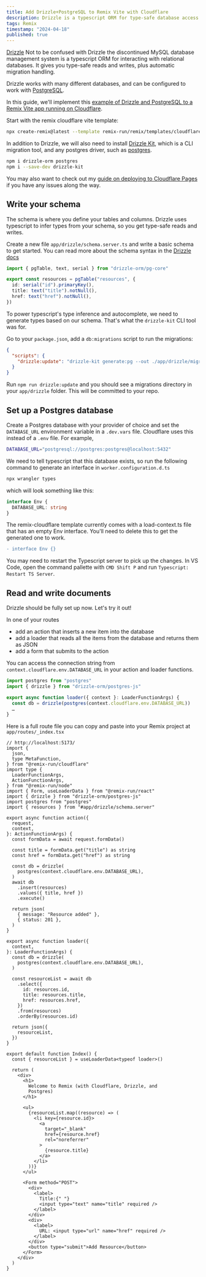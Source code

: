 ```yaml
---
title: Add Drizzle+PostgreSQL to Remix Vite with Cloudflare
description: Drizzle is a typescript ORM for type-safe database access and automatic migrations. Add it to your Remix app to get started with Postgres on Cloudflare.
tags: Remix
timestamp: "2024-04-18"
published: true
---
```


[Drizzle](https://orm.drizzle.team/) <SideNote> Not to be confused with Drizzle the discontinued MySQL database management system </SideNote> is a typescript ORM for interacting with relational databases. It gives you type-safe reads and writes, plus automatic migration handling.

Drizzle works with many different databases, and can be configured to work with [PostgreSQL](https://orm.drizzle.team/docs/get-started-postgresql).

In this guide, we'll implement this [example of Drizzle and PostgreSQL to a Remix Vite app running on Cloudflare](https://github.com/jacobparis/remix-cloudflare-drizzle-pg).

Start with the remix cloudflare vite template:

```bash
npx create-remix@latest --template remix-run/remix/templates/cloudflare
```

In addition to Drizzle, we will also need to install [Drizzle Kit](https://www.npmjs.com/package/drizzle-kit), which is a CLI migration tool, and any postgres driver, such as [postgres](https://www.npmjs.com/package/postgres).

```bash
npm i drizzle-orm postgres
npm i --save-dev drizzle-kit
```

You may also want to check out my [guide on deploying to Cloudflare Pages](/content/remix-cloudflare-pages) if you have any issues along the way.

## Write your schema

The schema is where you define your tables and columns. Drizzle uses typescript to infer types from your schema, so you get type-safe reads and writes.

Create a new file `app/drizzle/schema.server.ts` and write a basic schema to get started.<SideNote> You can read more about the schema syntax in the [Drizzle docs](https://orm.drizzle.team/docs/sql-schema-declaration)</SideNote>

```ts
import { pgTable, text, serial } from "drizzle-orm/pg-core"

export const resources = pgTable("resources", {
  id: serial("id").primaryKey(),
  title: text("title").notNull(),
  href: text("href").notNull(),
})
```

To power typescript's type inference and autocomplete, we need to generate types based on our schema. That's what the `drizzle-kit` CLI tool was for.

Go to your `package.json`, add a `db:migrations` script to run the migrations:

```json
{
  "scripts": {
    "drizzle:update": "drizzle-kit generate:pg --out ./app/drizzle/migrations --schema ./app/drizzle/schema.server.ts"
  }
}
```

Run `npm run drizzle:update` and you should see a migrations directory in your `app/drizzle` folder. This will be committed to your repo.

## Set up a Postgres database

Create a Postgres database with your provider of choice and set the `DATABASE_URL` environment variable in a `.dev.vars` file. Cloudflare uses this instead of a `.env` file. For example,

```bash
DATABASE_URL="postgresql://postgres:postgres@localhost:5432"
```

We need to tell typescript that this database exists, so run the following command to generate an interface in `worker.configuration.d.ts`

```sh
npx wrangler types
```

which will look something like this:

```ts
interface Env {
  DATABASE_URL: string
}
```

The remix-cloudflare template currently comes with a load-context.ts file that has an empty Env interface. You'll need to delete this to get the generated one to work.

```diff
- interface Env {}
```

You may need to restart the Typescript server to pick up the changes. In VS Code, open the command pallette with `CMD Shift P` and run `Typescript: Restart TS Server`.

## Read and write documents

Drizzle should be fully set up now. Let's try it out!

In one of your routes

- add an action that inserts a new item into the database
- add a loader that reads all the items from the database and returns them as JSON
- add a form that submits to the action

You can access the connection string from `context.cloudflare.env.DATABASE_URL` in your action and loader functions.

```ts
import postgres from "postgres"
import { drizzle } from "drizzle-orm/postgres-js"

export async function loader({ context }: LoaderFunctionArgs) {
  const db = drizzle(postgres(context.cloudflare.env.DATABASE_URL))
  …
}
```

Here is a full route file you can copy and paste into your Remix project at `app/routes/_index.tsx`

```tsx
// http://localhost:5173/
import {
  json,
  type MetaFunction,
} from "@remix-run/cloudflare"
import type {
  LoaderFunctionArgs,
  ActionFunctionArgs,
} from "@remix-run/node"
import { Form, useLoaderData } from "@remix-run/react"
import { drizzle } from "drizzle-orm/postgres-js"
import postgres from "postgres"
import { resources } from "#app/drizzle/schema.server"

export async function action({
  request,
  context,
}: ActionFunctionArgs) {
  const formData = await request.formData()

  const title = formData.get("title") as string
  const href = formData.get("href") as string

  const db = drizzle(
    postgres(context.cloudflare.env.DATABASE_URL),
  )
  await db
    .insert(resources)
    .values({ title, href })
    .execute()

  return json(
    { message: "Resource added" },
    { status: 201 },
  )
}

export async function loader({
  context,
}: LoaderFunctionArgs) {
  const db = drizzle(
    postgres(context.cloudflare.env.DATABASE_URL),
  )

  const resourceList = await db
    .select({
      id: resources.id,
      title: resources.title,
      href: resources.href,
    })
    .from(resources)
    .orderBy(resources.id)

  return json({
    resourceList,
  })
}

export default function Index() {
  const { resourceList } = useLoaderData<typeof loader>()

  return (
    <div>
      <h1>
        Welcome to Remix (with Cloudflare, Drizzle, and
        Postgres)
      </h1>

      <ul>
        {resourceList.map((resource) => (
          <li key={resource.id}>
            <a
              target="_blank"
              href={resource.href}
              rel="noreferrer"
            >
              {resource.title}
            </a>
          </li>
        ))}
      </ul>

      <Form method="POST">
        <div>
          <label>
            Title:{" "}
            <input type="text" name="title" required />
          </label>
        </div>
        <div>
          <label>
            URL: <input type="url" name="href" required />
          </label>
        </div>
        <button type="submit">Add Resource</button>
      </Form>
    </div>
  )
}
```
